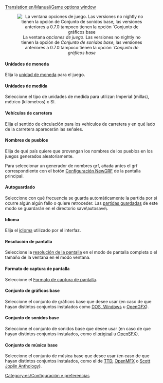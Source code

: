 [[Translation:en/Manual/Game options window]]
{{es/Tabla de contenido}}
<center>[[File:es/Game options.png|center|frame|La ventana ''opciones de juego''. Las versiones no nightly no tienen la opción de ''Conjunto de sonidos base'', las versiones anteriores a 0.7.0 tampoco tienen la opción ´''Conjunto de gráficos base'']]</center>

====Unidades de moneda====
Elija la [[es/Moneda|unidad de moneda]] para el juego.

====Unidades de medida====
Seleccione el tipo de unidades de medida para utilizar: Imperial (millas), métrico (kilómetros) o SI.

====Vehículos de carretera====
Elija el sentido de circulación para los vehículos de carretera y en qué lado de la carretera aparecerán las señales.

====Nombres de pueblos====
Elija de qué país quiere que provengan los nombres de los pueblos en los juegos generados aleatoriamente.

Para seleccionar un generador de nombres grf, añada antes el grf correspondiente con el botón [[es/Configuración NewGRF|Configuración NewGRF]] de la pantalla principal.

====Autoguardado====
Seleccione con qué frecuencia se guarda automáticamente la partida por si ocurre algún algún fallo o quiere retroceder. Las [[es/Autoguardado|partidas guardadas]] de este modo se guardarán en el directorio save\autosave\.

====Idioma====
Elija el [[es/Idioma|idioma]] utilizado por el interfaz.

====Resolución de pantalla====
Seleccione la [[es/Resolución de pantalla|resolución de la pantalla]] en el modo de pantalla completa o el tamaño de la ventana en el modo ventana.

====Formato de captura de pantalla====
Seleccione el [[es/Formato de captura de pantalla|Formato de captura de pantalla]].

====Conjunto de gráficos base====
Seleccione el conjunto de gráficos base que desee usar (en caso de que hayan distintos conjuntos instalados como [[es/Archive/Manual/Preguntas frecuentes sobre la instalación#que-archivos-necesito-de-ttd|DOS, Windows]] u [[es/Archive/Community/Reemplazo de gráficos|OpenGFX]]).

====Conjunto de sonidos base====
Seleccione el conjunto de sonidos base que desee usar (en caso de que hayan distintos conjuntos instalados, como el [[es/Archive/Manual/Preguntas frecuentes sobre la instalación#que-archivos-necesito-de-ttd|original]] u [[es/Archive/Community/Reemplazo de efectos de sonido|OpenSFX]]).

====Conjunto de música base====
Seleccione el conjunto de música base que desee usar (en caso de que hayan distintos conjuntos instalados, como el de [[es/Archive/Manual/Preguntas frecuentes sobre la instalación#que-archivos-necesito-de-ttd|TTD]], [[es/OpenMFX|OpenMFX]] o [[es/Scott Joplin Anthology|Scott Joplin Anthology]]).

[[Category:es/Configuración y preferencias]]